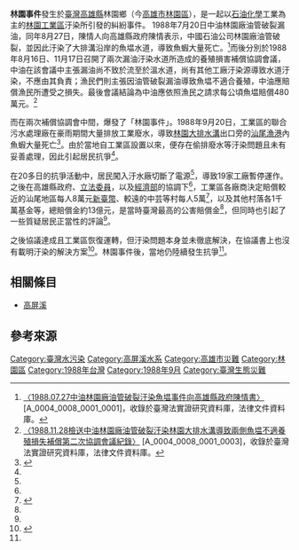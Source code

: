 '''林園事件'''發生於[[臺灣|臺灣]][[高雄縣|高雄縣]]林園鄉（今[[高雄市|高雄市]][[林園區|林園區]]），是一起以[[石油化學|石油化學]]工業為主的[[林園工業區|林園工業區]]汙染所引發的糾紛事件。
1988年7月20日中油林園廠油管破裂漏油，同年8月27日，陳情人向高雄縣政府陳情表示，中國石油公司林園廠油管破裂，並因此汙染了大排溝沿岸的魚塭水道，導致魚蝦大量死亡。<ref>[http://itdels.digital.ntu.edu.tw/Item.php?ID=A_0004_0008_0001_0001 〈1988.07.27中油林園廠油管破裂汙染魚塭事件向高雄縣政府陳情書〉] {{Wayback|url=http://itdels.digital.ntu.edu.tw/Item.php?ID=A_0004_0008_0001_0001 |date=20190327161139 }}[A_0004_0008_0001_0001]，收錄於臺灣法實證研究資料庫，法律文件資料庫。</ref>而後分別於1988年8月16日、11月17日召開了兩次漏油汙染水道所造成的養殖損害補償協調會議，中油在該會議中主張漏油尚不致於流至於溫水道，尚有其他工廠汙染源導致水道汙染，不應由其負責；漁民們則主張因油管破裂漏油導致魚塭不適合養殖，中油應賠償漁民所遭受之損失。最後會議結論為中油應依照漁民之請求每公頃魚塭賠償480萬元。<ref>[http://itdels.digital.ntu.edu.tw/Item.php?ID=A_0004_0008_0001_0003 〈1988.11.28檢送中油林園廠油管破裂汙染林園大排水溝導致兩側魚塭不適養殖損失補償第二次協調會議紀錄〉] {{Wayback|url=http://itdels.digital.ntu.edu.tw/Item.php?ID=A_0004_0008_0001_0003 |date=20200501114200 }}[A_0004_0008_0001_0003]，收錄於臺灣法實證研究資料庫，法律文件資料庫。</ref>

而在兩次補償協調會中間，爆發了「林園事件」。1988年9月20日，工業區的聯合污水處理廠在豪雨期間大量排放工業廢水，導致[[林園大排水溝|林園大排水溝]]出口旁的[[汕尾漁港|汕尾漁港]]內魚蝦大量死亡<ref name="taidit">{{cite web|url=http://nrch.cca.gov.tw/ccahome/website/site20/contents/008/cca220003-li-wpkbhisdict001577-0490-u.xml|title=林園事件|accessdate=2010-08-27|publisher=台灣歷史辭典}}{{dead link|date=2018年1月 |bot=InternetArchiveBot |fix-attempted=yes }}</ref>。由於當地自工業區設置以來，便存在偷排廢水等汙染問題且未有妥善處理，因此引起居民抗爭<ref name="taidit"/>。

在20多日的抗爭活動中，居民闖入汙水廠切斷了電源<ref name= "comnews"/>，導致19家工廠暫停運作。之後在高雄縣政府、[[立法委員|立法委員]]，以及[[中華民國經濟部|經濟部]]的協調下<ref name="taidit"/>，工業區各廠商決定賠償較近的汕尾地區每人8萬元[[新臺幣|新臺幣]]、較遠的中芸等村每人5萬<ref name="comnews">{{cite web|url=http://www.comnews.gio.gov.tw/others/others_14.aspx?articale_id=1559|title=關於幸福，我們瞭解的不夠|accessdate=2010-08-27|publisher=台灣社區新聞網|author=王敏凌|date=2006-04-06}}{{dead link|date=2018年3月 |bot=InternetArchiveBot |fix-attempted=yes }}</ref>，以及其他村落各1千萬基金等，總賠償金約13億元，是當時臺灣最高的公害賠償金<ref name="taidit"/>，但同時也引起了一些質疑居民正當性的評論<ref name= "comnews"/>。

之後協議達成且工業區恢復運轉，但汙染問題本身並未徹底解決，在協議書上也沒有載明汙染的解決方案<ref>{{cite journal|url=http://www.nylon.org.tw/index.php?option=com_content&view=article&id=42:2009-04-12-05-00-18&catid=2:2009-04-05-16-41-44&Itemid=9|title=人民的力量比公權力更偉大|accessdate=2010-08-27|journal=自由時代週刊|volume=247|date=1988-10-22|author=鄭南榕}}{{Dead link|date=2018年6月 |bot=InternetArchiveBot |fix-attempted=no }}</ref>。林園事件後，當地仍陸續發生抗爭<ref name="taidit"/>。

== 相關條目 ==
* [[高屏溪|高屏溪]]

== 參考來源 ==
{{reflist}}
{{台灣環境運動}}
{{高屏溪}}

[[Category:臺灣水污染|Category:臺灣水污染]]
[[Category:高屏溪水系|Category:高屏溪水系]]
[[Category:高雄市災難|Category:高雄市災難]]
[[Category:林園區|Category:林園區]]
[[Category:1988年台灣|Category:1988年台灣]]
[[Category:1988年9月|Category:1988年9月]]
[[Category:臺灣生態災難|Category:臺灣生態災難]]